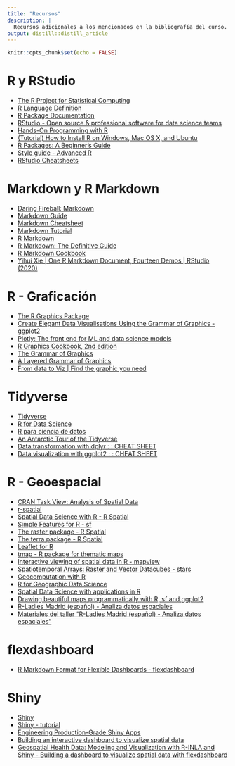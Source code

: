 ```yaml
---
title: "Recursos"
description: |
  Recursos adicionales a los mencionados en la bibliografía del curso.
output: distill::distill_article
---
```


```r
knitr::opts_chunk$set(echo = FALSE)
```

# R y RStudio
- [The R Project for Statistical Computing](https://www.r-project.org/)
- [R Language Definition](https://cran.r-project.org/doc/manuals/r-release/R-lang.html)
- [R Package Documentation](https://rdrr.io/)
- [RStudio - Open source & professional software for data science teams](https://www.rstudio.com/)
- [Hands-On Programming with R](https://rstudio-education.github.io/hopr/)
- [(Tutorial) How to Install R on Windows, Mac OS X, and Ubuntu](https://www.datacamp.com/community/tutorials/installing-R-windows-mac-ubuntu)
- [R Packages: A Beginner’s Guide](https://www.datacamp.com/community/tutorials/r-packages-guide)
- [Style guide - Advanced R](http://adv-r.had.co.nz/Style.html)
- [RStudio Cheatsheets](https://www.rstudio.com/resources/cheatsheets/)

# Markdown y R Markdown
- [Daring Fireball: Markdown](https://daringfireball.net/projects/markdown/)
- [Markdown Guide](https://www.markdownguide.org/)
- [Markdown Cheatsheet](https://github.com/adam-p/markdown-here/wiki/Markdown-Cheatsheet)
- [Markdown Tutorial](https://www.markdowntutorial.com/)
- [R Markdown](https://rmarkdown.rstudio.com/)
- [R Markdown: The Definitive Guide](https://bookdown.org/yihui/rmarkdown/)
- [R Markdown Cookbook](https://bookdown.org/yihui/rmarkdown-cookbook/)
- [Yihui Xie | One R Markdown Document, Fourteen Demos | RStudio (2020)](https://www.youtube.com/watch?v=qLEkUjxk7e8)

# R - Graficación
- [The R Graphics Package](http://search.r-project.org/R/library/graphics/html/graphics-package.html)  
- [Create Elegant Data Visualisations Using the Grammar of Graphics - ggplot2](https://ggplot2.tidyverse.org/)  
- [Plotly: The front end for ML and data science models](https://plotly.com/)
- [R Graphics Cookbook, 2nd edition](https://r-graphics.org/)  
- [The Grammar of Graphics](https://www.springer.com/gp/book/9780387245447)
- [A Layered Grammar of Graphics](http://vita.had.co.nz/papers/layered-grammar.pdf)
- [From data to Viz | Find the graphic you need](https://www.data-to-viz.com/)

# Tidyverse
- [Tidyverse](https://www.tidyverse.org/)
- [R for Data Science](https://r4ds.had.co.nz/)
- [R para ciencia de datos](https://es.r4ds.hadley.nz/)
- [An Antarctic Tour of the Tidyverse](https://silvia.rbind.io/talk/2020-08-31-tour-of-the-tidyverse/)
- [Data transformation with dplyr : : CHEAT SHEET](https://raw.githubusercontent.com/rstudio/cheatsheets/master/data-transformation.pdf)
- [Data visualization with ggplot2 : : CHEAT SHEET](https://raw.githubusercontent.com/rstudio/cheatsheets/master/data-visualization.pdf)

# R - Geoespacial
- [CRAN Task View: Analysis of Spatial Data](https://cran.r-project.org/web/views/Spatial.html)
- [r-spatial](http://r-spatial.org/)
- [Spatial Data Science with R - R Spatial](https://rspatial.org/)
- [Simple Features for R - sf](https://r-spatial.github.io/sf/)
- [The raster package - R Spatial](https://rspatial.org/raster/pkg/)
- [The terra package - R Spatial](https://rspatial.org/terra/pkg/)
- [Leaflet for R](https://rstudio.github.io/leaflet/)
- [tmap - R package for thematic maps](https://github.com/mtennekes/tmap)
- [Interactive viewing of spatial data in R - mapview](https://r-spatial.github.io/mapview/)
- [Spatiotemporal Arrays: Raster and Vector Datacubes - stars](https://r-spatial.github.io/stars/)
- [Geocomputation with R](https://geocompr.robinlovelace.net/)
- [R for Geographic Data Science](https://sdesabbata.github.io/r-for-geographic-data-science/)
- [Spatial Data Science with applications in R](https://keen-swartz-3146c4.netlify.app/)
- [Drawing beautiful maps programmatically with R, sf and ggplot2](http://r-spatial.org/r/2018/10/25/ggplot2-sf.html)
- [R-Ladies Madrid (español) - Analiza datos espaciales](https://www.youtube.com/watch?v=59tO2ARvVVU&t=5680s)
- [Materiales del taller "R-Ladies Madrid (español) - Analiza datos espaciales"](https://github.com/sporella/datos_espaciales_madrid)

# flexdashboard
- [R Markdown Format for Flexible Dashboards - flexdashboard](https://pkgs.rstudio.com/flexdashboard/)

# Shiny
- [Shiny](https://shiny.rstudio.com/)
- [Shiny - tutorial](https://shiny.rstudio.com/tutorial/)
- [Engineering Production-Grade Shiny Apps](https://engineering-shiny.org/)
- [Building an interactive dashboard to visualize spatial data](https://www.paulamoraga.com/tutorial-flexdashboard/)
- [Geospatial Health Data: Modeling and Visualization with R-INLA and Shiny - Building a dashboard to visualize spatial data with flexdashboard](https://www.paulamoraga.com/book-geospatial/sec-flexdashboard.html)